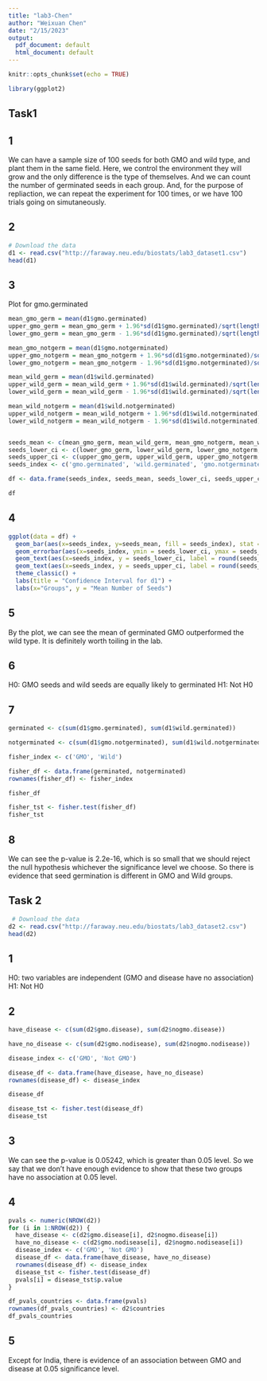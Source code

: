 ```yaml
---
title: "lab3-Chen"
author: "Weixuan Chen"
date: "2/15/2023"
output:
  pdf_document: default
  html_document: default
---
```


```r
knitr::opts_chunk$set(echo = TRUE)
```

```r
library(ggplot2)
```

## Task1

## 1
We can have a sample size of 100 seeds for both GMO and wild type, and plant them in the same field. Here, we control the environment they will grow and the only difference is the type of themselves. And we can count the number of germinated seeds in each group. And, for the purpose of repliaction, we can repeat the experiment for 100 times, or we have 100 trials going on simutaneously. 

## 2

```r
# Download the data
d1 <- read.csv("http://faraway.neu.edu/biostats/lab3_dataset1.csv")
head(d1)
```

## 3

Plot for gmo.germinated
```r
mean_gmo_germ = mean(d1$gmo.germinated)
upper_gmo_germ = mean_gmo_germ + 1.96*sd(d1$gmo.germinated)/sqrt(length(d1$gmo.germinated))
lower_gmo_germ = mean_gmo_germ - 1.96*sd(d1$gmo.germinated)/sqrt(length(d1$gmo.germinated))

mean_gmo_notgerm = mean(d1$gmo.notgerminated)
upper_gmo_notgerm = mean_gmo_notgerm + 1.96*sd(d1$gmo.notgerminated)/sqrt(length(d1$gmo.notgerminated))
lower_gmo_notgerm = mean_gmo_notgerm - 1.96*sd(d1$gmo.notgerminated)/sqrt(length(d1$gmo.notgerminated))

mean_wild_germ = mean(d1$wild.germinated)
upper_wild_germ = mean_wild_germ + 1.96*sd(d1$wild.germinated)/sqrt(length(d1$wild.germinated))
lower_wild_germ = mean_wild_germ - 1.96*sd(d1$wild.germinated)/sqrt(length(d1$wild.germinated))

mean_wild_notgerm = mean(d1$wild.notgerminated)
upper_wild_notgerm = mean_wild_notgerm + 1.96*sd(d1$wild.notgerminated)/sqrt(length(d1$wild.notgerminated))
lower_wild_notgerm = mean_wild_notgerm - 1.96*sd(d1$wild.notgerminated)/sqrt(length(d1$wild.notgerminated))


seeds_mean <- c(mean_gmo_germ, mean_wild_germ, mean_gmo_notgerm, mean_wild_notgerm)
seeds_lower_ci <- c(lower_gmo_germ, lower_wild_germ, lower_gmo_notgerm, lower_wild_notgerm)
seeds_upper_ci <- c(upper_gmo_germ, upper_wild_germ, upper_gmo_notgerm, upper_wild_notgerm)
seeds_index <- c('gmo.germinated', 'wild.germinated', 'gmo.notgerminated', 'wild.notgerminated')

df <- data.frame(seeds_index, seeds_mean, seeds_lower_ci, seeds_upper_ci)

df
```

## 4

```r
ggplot(data = df) + 
  geom_bar(aes(x=seeds_index, y=seeds_mean, fill = seeds_index), stat = "identity") + 
  geom_errorbar(aes(x=seeds_index, ymin = seeds_lower_ci, ymax = seeds_upper_ci), width = 0.4, color = "red", size = 1) + 
  geom_text(aes(x=seeds_index, y = seeds_lower_ci, label = round(seeds_lower_ci, 1)), size = 2, vjust = 1) +
  geom_text(aes(x=seeds_index, y = seeds_upper_ci, label = round(seeds_upper_ci, 1)), size = 2, vjust = -1) +
  theme_classic() + 
  labs(title = "Confidence Interval for d1") + 
  labs(x="Groups", y = "Mean Number of Seeds")
```

## 5
By the plot, we can see the mean of germinated GMO outperformed the wild type. It is definitely worth toiling in the lab.

## 6
H0: GMO seeds and wild seeds are equally likely to germinated
H1: Not H0

## 7

```r
germinated <- c(sum(d1$gmo.germinated), sum(d1$wild.germinated))

notgerminated <- c(sum(d1$gmo.notgerminated), sum(d1$wild.notgerminated))

fisher_index <- c('GMO', 'Wild')

fisher_df <- data.frame(germinated, notgerminated)
rownames(fisher_df) <- fisher_index

fisher_df
```

```r
fisher_tst <- fisher.test(fisher_df)
fisher_tst
```

## 8
We can see the p-value is 2.2e-16, which is so small that we should reject the null hypothesis whichever the significance level we choose. So there is evidence that seed germination is different in GMO and Wild groups.


## Task 2

```r
 # Download the data
d2 <- read.csv("http://faraway.neu.edu/biostats/lab3_dataset2.csv")
head(d2)
```

## 1
H0: two variables are independent (GMO and disease have no association)
H1: Not H0

## 2
```r
have_disease <- c(sum(d2$gmo.disease), sum(d2$nogmo.disease))

have_no_disease <- c(sum(d2$gmo.nodisease), sum(d2$nogmo.nodisease))

disease_index <- c('GMO', 'Not GMO')

disease_df <- data.frame(have_disease, have_no_disease)
rownames(disease_df) <- disease_index

disease_df
```

```r
disease_tst <- fisher.test(disease_df)
disease_tst
```

## 3
We can see the p-value is 0.05242, which is greater than 0.05 level. So we say that we don't have enough evidence to show that these two groups have no association at 0.05 level.

## 4

```r
pvals <- numeric(NROW(d2)) 
for (i in 1:NROW(d2)) {
  have_disease <- c(d2$gmo.disease[i], d2$nogmo.disease[i])
  have_no_disease <- c(d2$gmo.nodisease[i], d2$nogmo.nodisease[i])
  disease_index <- c('GMO', 'Not GMO')
  disease_df <- data.frame(have_disease, have_no_disease)
  rownames(disease_df) <- disease_index
  disease_tst <- fisher.test(disease_df)
  pvals[i] = disease_tst$p.value
}

df_pvals_countries <- data.frame(pvals)
rownames(df_pvals_countries) <- d2$countries
df_pvals_countries
```

## 5
Except for India, there is evidence of an association between GMO and disease at 0.05 significance level.